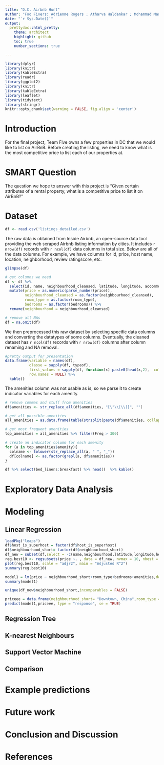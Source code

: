 ```yaml
---
title: "D.C. Airbnb Hunt"
author: "Foo Fivers: Adrienne Rogers ; Atharva Haldankar ; Mohammad Maaz ; Ricky Li"
date: "`r Sys.Date()`"
output:
  prettydoc::html_pretty:
    theme: architect
    highlight: github
    toc: true
    number_sections: true

---
```


```r
library(dplyr)
library(knitr)
library(kableExtra)
library(readr)
library(ggplot2)
library(knitr)
library(kableExtra)
library(leaflet)
library(tidytext)
library(stringr)
knitr::opts_chunk$set(warning = FALSE, fig.align = 'center')
```

# Introduction

For the final project, Team Five owns a few properties in DC that we would like to list on AirBnB. Before creating the listing, we need to know what is the most competitive price to list each of our properties at.

# SMART Question

The question we hope to answer with this project is "Given certain attributes of a rental property, what is a competitive price to list it on AirBnB?"

# Dataset

```r
df <- read.csv('listings_detailed.csv')
```

The raw data is obtained from Inside Airbnb, an open-source data tool providing the web scraped Airbnb listing information by cities. It includes `r nrow(df)` records with `r ncol(df)` data columns in total size. Below are all of the data columns. For example, we have columns for id, price, host name, location, neighborhood, review ratingscore, etc.
  
```r
glimpse(df)
```

```r

# get columns we need
df <- df %>% 
  select(id, name, neighbourhood_cleansed, latitude, longitude, accommodates, room_type, bedrooms, beds, amenities, price) %>% 
  mutate(price = as.numeric(parse_number(price)),
         neighbourhood_cleansed = as.factor(neighbourhood_cleansed),
         room_type = as.factor(room_type),
         bedrooms = as.factor(bedrooms)) %>%
  rename(neighbourhood = neighbourhood_cleansed)

# remove all NAs
df = na.omit(df)
```
  
We then preprocessed this raw dataset by selecting specific data columns and converting the datatypes of some columns. Eventually, the cleaned dataset has `r ncol(df)` records with `r nrow(df)` columns after column renaming and NA removal.

```r
#pretty output for presentation
data.frame(variable = names(df),
           classe = sapply(df, typeof),
           first_values = sapply(df, function(x) paste0(head(x,2),  collapse = ", ")),
           row.names = NULL) %>% 
  kable()
```

The amenities column was not usable as is, so we parse it to create indicator variables for each amenity.
```r
# remove commas and stuff from amenities
df$amenities <- str_replace_all(df$amenities, "[\"\\[\\]]", "")

# get all possible amenities
all_amenities = as.data.frame(table(strsplit(paste(df$amenities, collapse=' '),", "))) %>% rename(amenity=Var1)

# get most frequent amenities
top_amenities = all_amenities %>% filter(Freq > 300)

# create an indicator column for each amenity
for (a in top_amenities$amenity){
  colname <- tolower(str_replace_all(a, " ", "_"))
  df[colname] <- as.factor(grepl(a, df$amenities))
}

df %>% select(bed_linens:breakfast) %>% head()  %>% kable()
```


# Exploratory Data Analysis

# Modeling

## Linear Regression
```r
loadPkg("leaps")
df$host_is_superhost = factor(df$host_is_superhost)
df$neighbourhood_short= factor(df$neighbourhood_short)
df_new = subset(df,select = -c(name,neighbourhood,latitude,longitude,host_listings_count,id))
reg.best10 <- regsubsets(price ~. , data = df_new, nvmax = 10, nbest = 2, method = "exhaustive",really.big = T)
plot(reg.best10, scale = "adjr2", main = "Adjusted R^2")
summary(reg.best10)
```
```r
model1 = lm(price ~ neighbourhood_short+room_type+bedrooms+amenities,data = df)
summary(model1)
```
```r
unique(df_new$neighbourhood_short,incomparables = FALSE)
```
```r
priceee = data.frame(neighbourhood_short= "Downtown, China",room_type ="Entire home/apt",bedrooms="5",amenities=44 )
predict(model1,priceee, type = "response", se = TRUE)
```
## Regression Tree

## K-nearest Neighbours

## Support Vector Machine

## Comparison

# Example predictions

# Future work

# Conclusion and Discussion


# References

